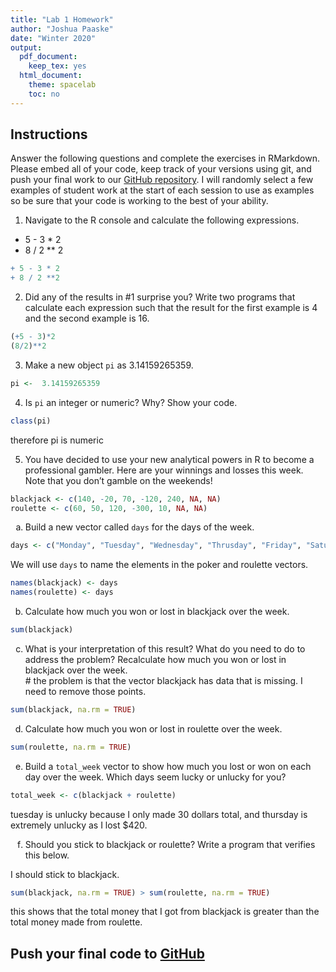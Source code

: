 ```yaml
---
title: "Lab 1 Homework"
author: "Joshua Paaske"
date: "Winter 2020"
output:
  pdf_document: 
    keep_tex: yes
  html_document:
    theme: spacelab
    toc: no
---
```



## Instructions
Answer the following questions and complete the exercises in RMarkdown. Please embed all of your code, keep track of your versions using git, and push your final work to our [GitHub repository](https://github.com/FRS417-DataScienceBiologists). I will randomly select a few examples of student work at the start of each session to use as examples so be sure that your code is working to the best of your ability.  

1. Navigate to the R console and calculate the following expressions.  
  + 5 - 3 * 2  
  + 8 / 2 ** 2  
  
```r
+ 5 - 3 * 2
+ 8 / 2 **2
```
  
  
2. Did any of the results in #1 surprise you? Write two programs that calculate each expression such that the result for the first example is 4 and the second example is 16.  

```r
(+5 - 3)*2
(8/2)**2
```


3. Make a new object `pi` as 3.14159265359.  

```r
pi <-  3.14159265359
```


4. Is `pi` an integer or numeric? Why? Show your code.  
```r
class(pi)

```
therefore pi is numeric

5. You have decided to use your new analytical powers in R to become a professional gambler. Here are your winnings and losses this week. Note that you don't gamble on the weekends!  
```r
blackjack <- c(140, -20, 70, -120, 240, NA, NA)
roulette <- c(60, 50, 120, -300, 10, NA, NA)
```

a. Build a new vector called `days` for the days of the week. 
```r
days <- c("Monday", "Tuesday", "Wednesday", "Thrusday", "Friday", "Saturday", "Sunday")
```


We will use `days` to name the elements in the poker and roulette vectors.
```r
names(blackjack) <- days
names(roulette) <- days
```

b. Calculate how much you won or lost in blackjack over the week.  
```r
sum(blackjack)
```


c. What is your interpretation of this result? What do you need to do to address the problem? Recalculate how much you won or lost in blackjack over the week.  
# the problem is that the vector blackjack has data that is missing. I need to remove those points. 
```r
sum(blackjack, na.rm = TRUE)
```

d. Calculate how much you won or lost in roulette over the week.  
```r
sum(roulette, na.rm = TRUE)
```


e. Build a `total_week` vector to show how much you lost or won on each day over the week. Which days seem lucky or unlucky for you?
```r
total_week <- c(blackjack + roulette)
```
tuesday is unlucky because I only made 30 dollars total, and thursday is extremely unlucky as I lost $420. 

f. Should you stick to blackjack or roulette? Write a program that verifies this below.  

I should stick to blackjack. 

```r
sum(blackjack, na.rm = TRUE) > sum(roulette, na.rm = TRUE)
```
this shows that the total money that I got from blackjack is greater than the total money made from roulette. 

## Push your final code to [GitHub](https://github.com/FRS417-DataScienceBiologists)